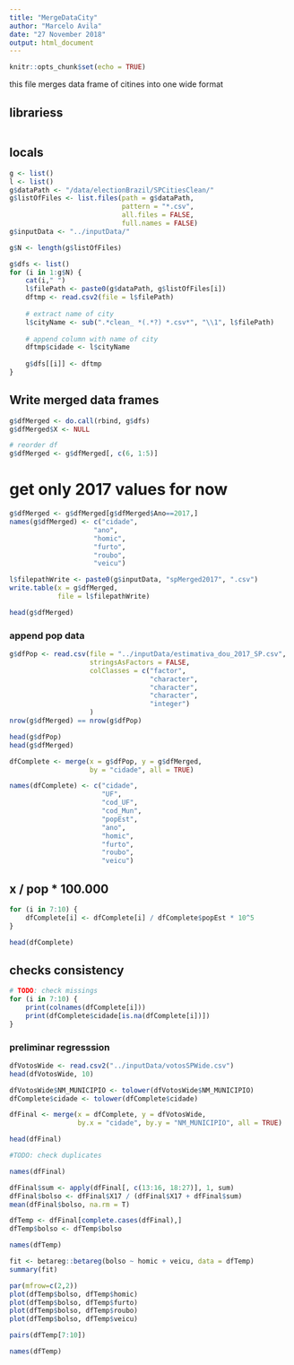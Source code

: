 ```yaml
---
title: "MergeDataCity"
author: "Marcelo Avila"
date: "27 November 2018"
output: html_document
---
```


```r
knitr::opts_chunk$set(echo = TRUE)
```

this file merges data frame of citines into one wide format


## librariess

```r

```


## locals

```r
g <- list()
l <- list()
g$dataPath <- "/data/electionBrazil/SPCitiesClean/"
g$listOfFiles <- list.files(path = g$dataPath, 
                            pattern = "*.csv", 
                            all.files = FALSE,
                            full.names = FALSE)
g$inputData <- "../inputData/"

g$N <- length(g$listOfFiles)
```


```r
g$dfs <- list()
for (i in 1:g$N) {
    cat(i," ")
    l$filePath <- paste0(g$dataPath, g$listOfFiles[i])
    dftmp <- read.csv2(file = l$filePath)
    
    # extract name of city
    l$cityName <- sub(".*clean_ *(.*?) *.csv*", "\\1", l$filePath)
    
    # append column with name of city
    dftmp$cidade <- l$cityName
    
    g$dfs[[i]] <- dftmp
}
```


## Write merged data frames

```r
g$dfMerged <- do.call(rbind, g$dfs)
g$dfMerged$X <- NULL

# reorder df
g$dfMerged <- g$dfMerged[, c(6, 1:5)]
```


# get only 2017 values for now

```r
g$dfMerged <- g$dfMerged[g$dfMerged$Ano==2017,]
names(g$dfMerged) <- c("cidade", 
                     "ano",
                     "homic",
                     "furto",
                     "roubo",
                     "veicu")
```

```r
l$filepathWrite <- paste0(g$inputData, "spMerged2017", ".csv")
write.table(x = g$dfMerged,
            file = l$filepathWrite)
```




```r
head(g$dfMerged)
```

### append pop data

```r
g$dfPop <- read.csv(file = "../inputData/estimativa_dou_2017_SP.csv",
                    stringsAsFactors = FALSE,
                    colClasses = c("factor",
                                   "character",
                                   "character",
                                   "character",
                                   "integer")
                    )
nrow(g$dfMerged) == nrow(g$dfPop)
```

```r
head(g$dfPop)
head(g$dfMerged)
```


```r
dfComplete <- merge(x = g$dfPop, y = g$dfMerged, 
                    by = "cidade", all = TRUE)

names(dfComplete) <- c("cidade", 
                       "UF",
                       "cod_UF",
                       "cod_Mun",
                       "popEst", 
                       "ano",
                       "homic",
                       "furto",
                       "roubo",
                       "veicu")
```

## x / pop * 100.000

```r
for (i in 7:10) {
    dfComplete[i] <- dfComplete[i] / dfComplete$popEst * 10^5
}

head(dfComplete)
```

## checks consistency

```r
# TODO: check missings
for (i in 7:10) {
    print(colnames(dfComplete[i]))
    print(dfComplete$cidade[is.na(dfComplete[i])])
}
```



### preliminar regresssion 


```r
dfVotosWide <- read.csv2("../inputData/votosSPWide.csv")
head(dfVotosWide, 10)

dfVotosWide$NM_MUNICIPIO <- tolower(dfVotosWide$NM_MUNICIPIO)
dfComplete$cidade <- tolower(dfComplete$cidade)
```

```r
dfFinal <- merge(x = dfComplete, y = dfVotosWide,
                 by.x = "cidade", by.y = "NM_MUNICIPIO", all = TRUE)

head(dfFinal)
```
```r
#TODO: check duplicates
```
```r
names(dfFinal)
```

```r
dfFinal$sum <- apply(dfFinal[, c(13:16, 18:27)], 1, sum)
dfFinal$bolso <- dfFinal$X17 / (dfFinal$X17 + dfFinal$sum)
mean(dfFinal$bolso, na.rm = T)

dfTemp <- dfFinal[complete.cases(dfFinal),]
dfTemp$bolso <- dfTemp$bolso
```

```r
names(dfTemp)
```

```r
fit <- betareg::betareg(bolso ~ homic + veicu, data = dfTemp)
summary(fit)
```

```r
par(mfrow=c(2,2))
plot(dfTemp$bolso, dfTemp$homic)
plot(dfTemp$bolso, dfTemp$furto)
plot(dfTemp$bolso, dfTemp$roubo)
plot(dfTemp$bolso, dfTemp$veicu)
```

```r
pairs(dfTemp[7:10])
```

```r
names(dfTemp)
```

